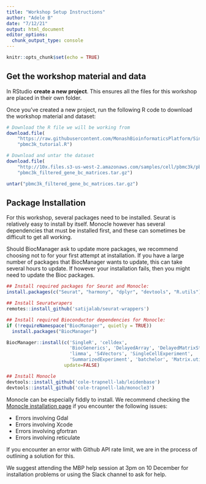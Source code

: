 ```yaml
---
title: "Workshop Setup Instructions"
author: "Adele B"
date: "7/12/21"
output: html_document
editor_options: 
  chunk_output_type: console
---
```


```r
knitr::opts_chunk$set(echo = TRUE)
```

## Get the workshop material and data

In RStudio **create a new project**. This ensures all the files for this workshop are placed in their own folder.

Once you've created a new project, run the following R code to download the workshop material and dataset:

```r
# Download the R file we will be working from
download.file(
    "https://raw.githubusercontent.com/MonashBioinformaticsPlatform/Single-Cell-Workshop/main/vignettes/pbmc3k_tutorial.R",
    "pbmc3k_tutorial.R")

# Download and untar the dataset
download.file(
    "http://10x.files.s3-us-west-2.amazonaws.com/samples/cell/pbmc3k/pbmc3k_filtered_gene_bc_matrices.tar.gz",
    "pbmc3k_filtered_gene_bc_matrices.tar.gz")

untar("pbmc3k_filtered_gene_bc_matrices.tar.gz")
```

## Package Installation
 
For this workshop, several packages need to be installed. Seurat is relatively easy to install by itself. Monocle however has several dependencies that must be installed first, and these can sometimes be difficult to get all working.

Should BiocManager ask to update more packages, we recommend choosing not to for your first attempt at installation. If you have a large number of packages that BiocManager wants to update, this can take several hours to update. If however your installation fails, then you might need to update the Bioc packages.

```r
## Install required packages for Seurat and Monocle:
install.packages(c("Seurat", "harmony", "dplyr", "devtools", "R.utils"))

## Install Seuratwrapers
remotes::install_github('satijalab/seurat-wrappers')

## Install required Bioconductor dependencies for Monocle:
if (!requireNamespace("BiocManager", quietly = TRUE))
  install.packages("BiocManager")

BiocManager::install(c('SingleR', 'celldex',
                       'BiocGenerics', 'DelayedArray', 'DelayedMatrixStats',
                       'limma', 'S4Vectors', 'SingleCellExperiment',
                       'SummarizedExperiment', 'batchelor', 'Matrix.utils'),
                     update=FALSE)

## Install Monocle
devtools::install_github('cole-trapnell-lab/leidenbase')
devtools::install_github('cole-trapnell-lab/monocle3')
```

Monocle can be especially fiddly to install. We recommend checking the [Monocle installation page](https://cole-trapnell-lab.github.io/monocle3/docs/installation/) if you encounter the following issues: 

* Errors involving Gdal
* Errors involving Xcode
* Errors involving gfortran
* Errors involving reticulate

If you encounter an error with Github API rate limit, we are in the process of outlining a solution for this.

We suggest attending the MBP help session at 3pm on 10 December for installation problems or using the Slack channel to ask for help.
